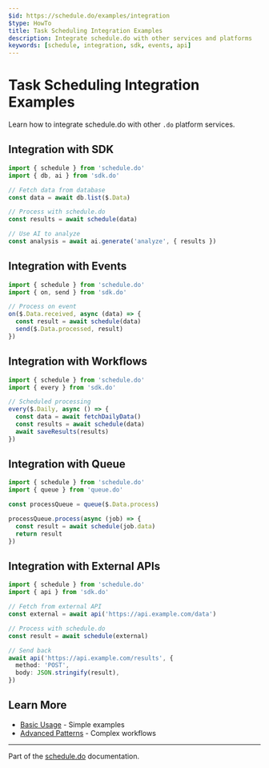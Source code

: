 ```yaml
---
$id: https://schedule.do/examples/integration
$type: HowTo
title: Task Scheduling Integration Examples
description: Integrate schedule.do with other services and platforms
keywords: [schedule, integration, sdk, events, api]
---
```


# Task Scheduling Integration Examples

Learn how to integrate schedule.do with other `.do` platform services.

## Integration with SDK

```typescript
import { schedule } from 'schedule.do'
import { db, ai } from 'sdk.do'

// Fetch data from database
const data = await db.list($.Data)

// Process with schedule.do
const results = await schedule(data)

// Use AI to analyze
const analysis = await ai.generate('analyze', { results })
```

## Integration with Events

```typescript
import { schedule } from 'schedule.do'
import { on, send } from 'sdk.do'

// Process on event
on($.Data.received, async (data) => {
  const result = await schedule(data)
  send($.Data.processed, result)
})
```

## Integration with Workflows

```typescript
import { schedule } from 'schedule.do'
import { every } from 'sdk.do'

// Scheduled processing
every($.Daily, async () => {
  const data = await fetchDailyData()
  const results = await schedule(data)
  await saveResults(results)
})
```

## Integration with Queue

```typescript
import { schedule } from 'schedule.do'
import { queue } from 'queue.do'

const processQueue = queue($.Data.process)

processQueue.process(async (job) => {
  const result = await schedule(job.data)
  return result
})
```

## Integration with External APIs

```typescript
import { schedule } from 'schedule.do'
import { api } from 'sdk.do'

// Fetch from external API
const external = await api('https://api.example.com/data')

// Process with schedule.do
const result = await schedule(external)

// Send back
await api('https://api.example.com/results', {
  method: 'POST',
  body: JSON.stringify(result),
})
```

## Learn More

- [Basic Usage](./basic-usage) - Simple examples
- [Advanced Patterns](./advanced-patterns) - Complex workflows

---

Part of the [schedule.do](https://schedule.do) documentation.
